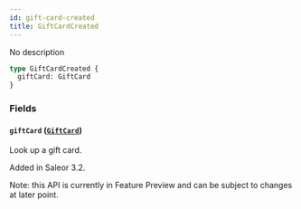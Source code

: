```yaml
---
id: gift-card-created
title: GiftCardCreated
---
```


No description

```graphql
type GiftCardCreated {
  giftCard: GiftCard
}
```

### Fields

#### `giftCard` ([`GiftCard`](../../../developer/api-reference/objects/gift-card))

Look up a gift card.

Added in Saleor 3.2.

Note: this API is currently in Feature Preview and can be subject to changes at later point.

